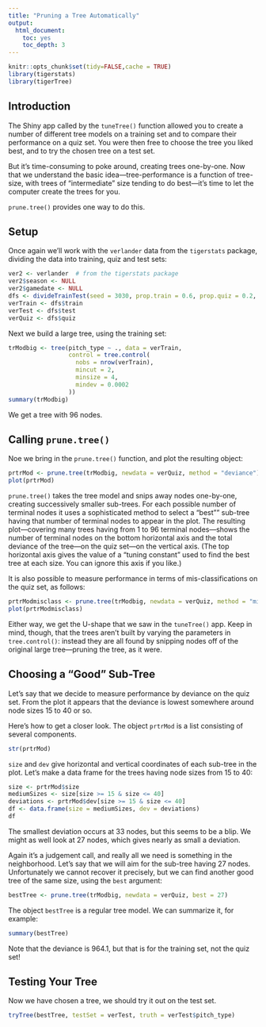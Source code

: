 ```yaml
---
title: "Pruning a Tree Automatically"
output:
  html_document:
    toc: yes
    toc_depth: 3
---
```


```r
knitr::opts_chunk$set(tidy=FALSE,cache = TRUE)
library(tigerstats)
library(tigerTree)
```

## Introduction

The Shiny app called by the `tuneTree()` function allowed you to create a number of different tree models on a training set and to compare their performance on a quiz set.  You were then free to choose the tree you liked best, and to try the chosen tree on a test set.

But it's time-consuming to poke around, creating trees one-by-one.  Now that we understand the basic idea---tree-performance is a function of tree-size, with trees of "intermediate" size tending to do best---it's time to let the computer create the trees for you.

`prune.tree()` provides one way to do this.

## Setup

Once again we'll work with the `verlander` data from the `tigerstats` package, dividing the data into training, quiz and test sets:

```r
ver2 <- verlander  # from the tigerstats package
ver2$season <- NULL
ver2$gamedate <- NULL
dfs <- divideTrainTest(seed = 3030, prop.train = 0.6, prop.quiz = 0.2, data = ver2)
verTrain <- dfs$train
verTest <- dfs$test
verQuiz <- dfs$quiz
```

Next we build a large tree, using the training set:

```r
trModbig <- tree(pitch_type ~ ., data = verTrain,
                 control = tree.control(
                   nobs = nrow(verTrain),
                   mincut = 2,
                   minsize = 4,
                   mindev = 0.0002
                 ))
summary(trModbig)
```

We get a tree with 96 nodes. 

## Calling `prune.tree()`

Noe we bring in the `prune.tree()` function, and plot the resulting object:

```r
prtrMod <- prune.tree(trModbig, newdata = verQuiz, method = "deviance")
plot(prtrMod)
```

`prune.tree()` takes the tree model and snips away nodes one-by-one, creating successively smaller sub-trees.  For each possible number of terminal nodes it uses a sophisticated method to select a "best"" sub-tree having that number of terminal nodes to appear in the plot.  The resulting plot---covering many trees having from 1 to 96 terminal nodes---shows the number of terminal nodes on the bottom horizontal axis and the total deviance of the tree---on the quiz set---on the vertical axis.  (The top horizontal axis gives the value of a "tuning constant" used to find the best tree at each size.  You can ignore this axis if you like.)

It is also possible to measure performance in terms of mis-classifications on the quiz set, as follows:

```r
prtrModmisclass <- prune.tree(trModbig, newdata = verQuiz, method = "misclass")
plot(prtrModmisclass)
```

Either way, we get the U-shape that we saw in the `tuneTree()` app.  Keep in mind, though, that the trees aren't built by varying the parameters in `tree.control()`:  instead they are all found by snipping nodes off of the original large tree---pruning the tree, as it were.

## Choosing a "Good" Sub-Tree

Let's say that we decide to measure performance by deviance on the quiz set.  From the plot it appears that the deviance is lowest somewhere around node sizes 15 to 40 or so.

Here's how to get a closer look.  The object `prtrMod` is a list consisting of several components.

```r
str(prtrMod)
```

`size` and `dev` give horizontal and vertical coordinates of each sub-tree in the plot.  Let's make a data frame for the trees having node sizes from 15 to 40:

```r
size <- prtrMod$size
mediumSizes <- size[size >= 15 & size <= 40]
deviations <- prtrMod$dev[size >= 15 & size <= 40]
df <- data.frame(size = mediumSizes, dev = deviations)
df
```

The smallest deviation occurs at 33 nodes, but this seems to be a blip.  We might as well look at 27 nodes, which gives nearly as small a deviation.

Again it's a judgement call, and really all we need is something in the neighborhood.  Let's say that we will aim for the sub-tree having 27 nodes.  Unfortunately we cannot recover it precisely, but we can find another good tree of the same size, using the `best` argument:

```r
bestTree <- prune.tree(trModbig, newdata = verQuiz, best = 27)
```

The object `bestTree` is a regular tree model.  We can summarize it, for example:

```r
summary(bestTree)
```

Note that the deviance is 964.1, but that is for the training set, not the quiz set!


## Testing Your Tree

Now we have chosen a tree, we should try it out on the test set.

```r
tryTree(bestTree, testSet = verTest, truth = verTest$pitch_type)
```





